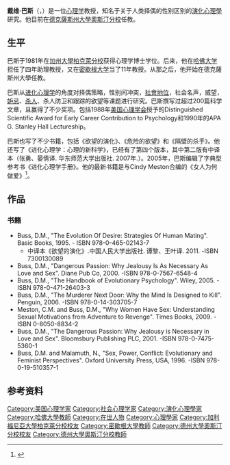 '''戴维·巴斯'''（{{lang-en|David M. Buss}}，{{bd|1953年|4月14日}}）是一位[[心理学|心理学]]教授，知名于关于人类择偶的性别区别的[[演化心理學|演化心理學]]研究。他目前在[[德克薩斯州大學奧斯汀分校|德克薩斯州大學奧斯汀分校]]任教。

==生平==
巴斯于1981年在[[加州大學柏克萊分校|加州大學柏克萊分校]]获得心理学博士学位。后来，他在[[哈佛大学|哈佛大学]]担任了四年助理教授，又在[[密歇根大学|密歇根大学]]当了11年教授。从那之后，他开始在德克薩斯州大學任教。

巴斯从[[进化心理学|进化心理学]]的角度对择偶策略，性别间冲突，[[社會地位|社會地位]]，社会名声，威望，[[妒忌|妒忌]]、[[杀人|杀人]]、杀人防卫和跟踪的欲望等课题进行研究。巴斯撰写过超过200篇科学文章，且赢得了不少奖项。包括1988年[[美国心理学会|美国心理学会]]授予的Distinguished Scientific Award for Early Career Contribution to Psychology和1990年的APA G. Stanley Hall Lectureship。

巴斯也写了不少书籍，包括《欲望的演化》、《危险的欲望》和《隔壁的杀手》。他还写了《进化心理学：心理的新科学》，已经有了第四个版本，其中第二版有中译本（张勇、晏倩译. 华东师范大学出版社. 2007年.）。2005年，巴斯编辑了字典型参考书《进化心理学手册》。他的最新书籍是与Cindy Meston合编的《女人为何做爱》<ref>{{cite news | url=http://www.guardian.co.uk/lifeandstyle/2009/sep/28/sex-women-relationships-tanya-gold | work=The Guardian | location=London | title=Why women have sex | first=Tanya | last=Gold | date=September 28, 2009 | accessdate=May 1, 2010 | archive-date=2013-07-25 | archive-url=https://web.archive.org/web/20130725011405/http://www.guardian.co.uk/lifeandstyle/2009/sep/28/sex-women-relationships-tanya-gold | dead-url=no }}</ref>。
==作品==

=== 书籍 ===
*Buss, D.M., "The Evolution Of Desire: Strategies Of Human Mating". Basic Books, 1995. - ISBN 978-0-465-02143-7
**中译本《欲望的演化》.中国人民大学出版社. 谭黎、王叶译. 2011. -ISBN 7300130089
*Buss, D.M., "Dangerous Passion: Why Jealousy Is As Necessary As Love and Sex". Diane Pub Co, 2000. -ISBN 978-0-7567-6548-4
*Buss, D.M., "The Handbook of Evolutionary Psychology". Wiley, 2005. -ISBN 978-0-471-26403-3
*Buss, D.M., "The Murderer Next Door: Why the Mind Is Designed to Kill". Penguin, 2006. -ISBN 978-0-14-303705-7
*Meston, C.M. and Buss, D.M., "Why Women Have Sex: Understanding Sexual Motivations from Adventure to Revenge". Times Books, 2009. -ISBN 0-8050-8834-2
*Buss, D.M., "The Dangerous Passion: Why Jealousy is Necessary in Love and Sex". Bloomsbury Publishing PLC, 2001. -ISBN 978-0-7475-5360-1
*Buss, D.M. and Malamuth, N., "Sex, Power, Conflict: Evolutionary and Feminist Perspectives". Oxford University Press, USA, 1996. -ISBN 978-0-19-510357-1
==参考资料==
{{reflist}}
{{DEFAULTSORT:Buss, David}}
{{Authority control}}
[[Category:美国心理学家|Category:美国心理学家]]
[[Category:社会心理学家|Category:社会心理学家]]
[[Category:演化心理學家|Category:演化心理學家]]
[[Category:哈佛大學教師|Category:哈佛大學教師]]
[[Category:在世人物|Category:在世人物]]
[[Category:心理學家|Category:心理學家]]
[[Category:加利福尼亞大學柏克萊分校校友|Category:加利福尼亞大學柏克萊分校校友]]
[[Category:密歇根大學教師|Category:密歇根大學教師]]
[[Category:德州大學奧斯汀分校校友|Category:德州大學奧斯汀分校校友]]
[[Category:德州大學奧斯汀分校教師|Category:德州大學奧斯汀分校教師]]